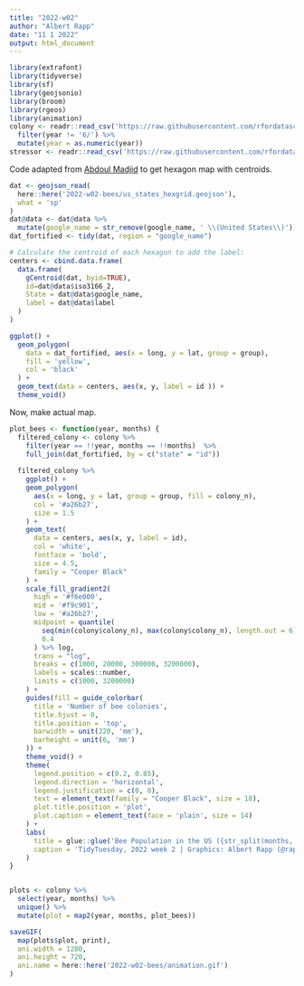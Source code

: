 ```yaml
---
title: "2022-w02"
author: "Albert Rapp"
date: "11 1 2022"
output: html_document
---
```



```r
library(extrafont)
library(tidyverse)
library(sf)
library(geojsonio)
library(broom)
library(rgeos)
library(animation)
colony <- readr::read_csv('https://raw.githubusercontent.com/rfordatascience/tidytuesday/master/data/2022/2022-01-11/colony.csv') %>% 
  filter(year != '6/') %>% 
  mutate(year = as.numeric(year))
stressor <- readr::read_csv('https://raw.githubusercontent.com/rfordatascience/tidytuesday/master/data/2022/2022-01-11/stressor.csv')
```

Code adapted from [Abdoul Madjid](https://github.com/AbdoulMa/30DayMapChallenge/tree/main/Day4) to get hexagon map with centroids.

```r
dat <- geojson_read(
  here::here('2022-w02-bees/us_states_hexgrid.geojson'), 
  what = 'sp'
)
dat@data <- dat@data %>% 
  mutate(google_name = str_remove(google_name, ' \\(United States\\)'))
dat_fortified <- tidy(dat, region = "google_name")

# Calculate the centroid of each hexagon to add the label:
centers <- cbind.data.frame(
  data.frame(
    gCentroid(dat, byid=TRUE), 
    id=dat@data$iso3166_2, 
    State = dat@data$google_name, 
    label = dat@data$label
  )
)

ggplot() +
  geom_polygon(
    data = dat_fortified, aes(x = long, y = lat, group = group),
    fill = 'yellow',
    col = 'black'
  ) +
  geom_text(data = centers, aes(x, y, label = id )) +
  theme_void()
```

Now, make actual map.

```r
plot_bees <- function(year, months) {
  filtered_colony <- colony %>% 
    filter(year == !!year, months == !!months)  %>% 
    full_join(dat_fortified, by = c("state" = "id"))
  
  filtered_colony %>% 
    ggplot() +
    geom_polygon(
      aes(x = long, y = lat, group = group, fill = colony_n),
      col = '#a26b27',
      size = 1.5
    ) +
    geom_text(
      data = centers, aes(x, y, label = id),
      col = 'white',
      fontface = 'bold',
      size = 4.5,
      family = "Cooper Black"
    ) +
    scale_fill_gradient2(
      high = '#f6e000',
      mid = '#f9c901',
      low = '#a26b27',
      midpoint = quantile(
        seq(min(colony$colony_n), max(colony$colony_n), length.out = 6),
        0.4
      ) %>% log,
      trans = "log",
      breaks = c(1000, 20000, 300000, 3200000),
      labels = scales::number,
      limits = c(1000, 3200000)
    ) +
    guides(fill = guide_colorbar(
      title = 'Number of bee colonies',
      title.hjust = 0,
      title.position = 'top',
      barwidth = unit(220, 'mm'),
      barheight = unit(6, 'mm')
    )) +
    theme_void() +
    theme(
      legend.position = c(0.2, 0.85),
      legend.direction = 'horizontal',
      legend.justification = c(0, 0),
      text = element_text(family = "Cooper Black", size = 18),
      plot.title.position = 'plot',
      plot.caption = element_text(face = 'plain', size = 14)
    ) +
    labs(
      title = glue::glue('Bee Population in the US ({str_split(months, "-") %>% pluck(1) %>% str_c(collapse = " - ")} {year})'),
      caption = 'TidyTuesday, 2022 week 2 | Graphics: Albert Rapp (@rappa753) | Inspriation: Abdoul ISSA BIDA (@issa_madjid)'
    )
}


plots <- colony %>% 
  select(year, months) %>% 
  unique() %>% 
  mutate(plot = map2(year, months, plot_bees))

saveGIF(
  map(plots$plot, print), 
  ani.width = 1280, 
  ani.height = 720,
  ani.name = here::here('2022-w02-bees/animation.gif')
)

```
